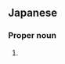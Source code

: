 ==Japanese==
{{ja-kanjitab|こ|すげ|yomi=k}}

===Proper noun===
{{ja-pos|こすげ|proper}}

# {{surname|lang=ja|sort=こすげ}}